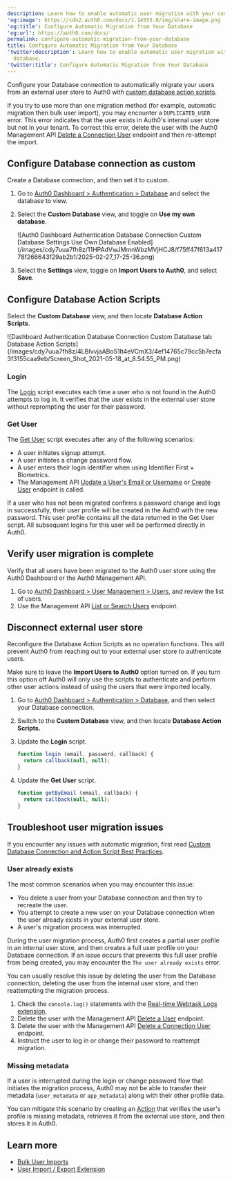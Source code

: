 ```yaml
---
description: Learn how to enable automatic user migration with your custom database.
'og:image': https://cdn2.auth0.com/docs/1.14553.0/img/share-image.png
'og:title': Configure Automatic Migration from Your Database
'og:url': https://auth0.com/docs/
permalink: configure-automatic-migration-from-your-database
title: Configure Automatic Migration from Your Database
'twitter:description': Learn how to enable automatic user migration with your custom
  database.
'twitter:title': Configure Automatic Migration from Your Database
---
```

Configure your Database connection to automatically migrate your users from an external user store to Auth0 with [custom database action scripts](/authenticate/database-connections/custom-db/templates).

<Warning>

If you try to use more than one migration method (for example, automatic migration then bulk user import), you may encounter a `DUPLICATED_USER` error. This error indicates that the user exists in Auth0's internal user store but not in your tenant. To correct this error, delete the user with the Auth0 Management API [Delete a Connection User](https://auth0.com/docs/api/management/v2#!/Connections/delete_users_by_email) endpoint and then re-attempt the import.

</Warning>

## Configure Database connection as custom

Create a Database connection, and then set it to custom.

1. Go to [Auth0 Dashboard > Authentication > Database](https://manage.auth0.com/#/connections/database) and select the database to view.
2. Select the **Custom Database** view, and toggle on **Use my own database**.

   <Frame>![Auth0 Dashboard Authentication Database Connection Custom Database Settings Use Own Database Enabled](/images/cdy7uua7fh8z/11HPAdVwJMmnWbzMVjHCJ8/f75ff47f613a41778f266643f29ab2b1/2025-02-27_17-25-36.png)</Frame>
3. Select the **Settings** view, toggle on **Import Users to Auth0**, and select **Save**.

## Configure Database Action Scripts

Select the **Custom Database** view, and then locate **Database Action Scripts**.

<Frame>![Dashboard Authentication Database Connection Custom Database tab Database Action Scripts](/images/cdy7uua7fh8z/4LBIvvjaABo51It4eVCmX3/4ef14765c79cc5b7ecfa3f3155caa9eb/Screen_Shot_2021-05-18_at_8.54.55_PM.png)</Frame>

### Login

The [Login](/authenticate/database-connections/custom-db/templates/login) script executes each time a user who is not found in the Auth0 attempts to log in. It verifies that the user exists in the external user store without reprompting the user for their password.

### Get User

The [Get User](/authenticate/database-connections/custom-db/templates/get-user) script executes after any of the following scenarios:

* A user initiates signup attempt.
* A user initiates a change password flow.
* A user enters their login identifier when using Identifier First + Biometrics.
* The <Tooltip tip="Management API: A product to allow customers to perform administrative tasks." cta="View Glossary" href="/glossary?term=Management+API">Management API</Tooltip> [Update a User's Email or Username](https://auth0.com/docs/api/v2#!/Users/patch_users_by_id) or [Create User](https://auth0.com/docs/api/management/v2#!/Users/post_users) endpoint is called.

If a user who has not been migrated confirms a password change and logs in successfully, their user profile will be created in the Auth0 with the new password. This user profile contains all the data returned in the Get User script. All subsequent logins for this user will be performed directly in Auth0.

## Verify user migration is complete

Verify that all users have been migrated to the Auth0 user store using the <Tooltip tip="Auth0 Dashboard: Auth0's main product to configure your services." cta="View Glossary" href="/glossary?term=Auth0+Dashboard">Auth0 Dashboard</Tooltip> or the Auth0 Management API.

1. Go to [Auth0 Dashboard > User Management > Users](https://manage.auth0.com/#/users), and review the list of users.
2. Use the Management API [List or Search Users](https://auth0.com/docs/api/v2#!/Users/get_users) endpoint.

## Disconnect external user store

Reconfigure the Database Action Scripts as no operation functions. This will prevent Auth0 from reaching out to your external user store to authenticate users.

<Callout icon="file-lines" color="#0EA5E9" iconType="regular">

Make sure to leave the **Import Users to Auth0** option turned on. If you turn this option off Auth0 will only use the scripts to authenticate and perform other user actions instead of using the users that were imported locally.

</Callout>

1. Go to [Auth0 Dashboard > Authentication > Database](https://manage.auth0.com/#/connections/database), and then select your Database connection.
2. Switch to the **Custom Database** view, and then locate **Database Action Scripts.**
3. Update the **Login** script.

   ```javascript lines
   function login (email, password, callback) {
     return callback(null, null);
   }
   ```


   

   
4. Update the **Get User** script.

   ```javascript lines
   function getByEmail (email, callback) {
     return callback(null, null);
   }
   ```


   

   

## Troubleshoot user migration issues

If you encounter any issues with automatic migration, first read [Custom Database Connection and Action Script Best Practices](/authenticate/database-connections/custom-db/custom-database-connections-scripts).

### User already exists

The most common scenarios when you may encounter this issue:

* You delete a user from your Database connection and then try to recreate the user.
* You attempt to create a new user on your Database connection when the user already exists in your external user store.
* A user's migration process was interrupted.

During the user migration process, Auth0 first creates a partial user profile in an internal user store, and then creates a full user profile on your Database connection. If an issue occurs that prevents this full user profile from being created, you may encounter the `The user already exists` error.

You can usually resolve this issue by deleting the user from the Database connection, deleting the user from the internal user store, and then reattempting the migration process.

1. Check the `console.log()` statements with the [Real-time Webtask Logs extension](/customize/extensions/real-time-webtask-logs).
2. Delete the user with the Management API [Delete a User](https://auth0.com/docs/api/management/v2#!/Users/delete_users_by_id) endpoint.
3. Delete the user with the Management API [Delete a Connection User](https://auth0.com/docs/api/management/v2#!/Connections/delete_users_by_email) endpoint.
4. Instruct the user to log in or change their password to reattempt migration.

### Missing metadata

If a user is interrupted during the login or change password flow that initiates the migration process, Auth0 may not be able to transfer their metadata (`user_metadata` or `app_metadata`) along with their other profile data.

You can mitigate this scenario by creating an [Action](/customize/actions) that verifies the user's profile is missing metadata, retrieves it from the external use store, and then stores it in Auth0.

## Learn more

* [Bulk User Imports](/manage-users/user-migration/bulk-user-imports)
* [User Import / Export Extension](/manage-users/user-migration/user-import-export-extension)